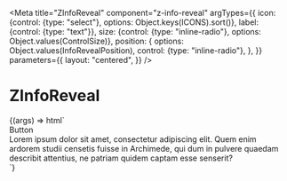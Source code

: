 
<Meta
  title="ZInfoReveal"
  component="z-info-reveal"
  argTypes={{
    icon: {control: {type: "select"}, options: Object.keys(ICONS).sort()},
    label: {control: {type: "text"}},
    size: {control: {type: "inline-radio"}, options: Object.values(ControlSize)},
    position: {
      options: Object.values(InfoRevealPosition),
      control: {type: "inline-radio"},
    },
  }}
  parameters={{
    layout: "centered",
  }}
/>

# ZInfoReveal

<Canvas>
  <Story
    name="ZInfoReveal"
    args={{
      label: "",
      icon: "informationsource",
      size: ControlSize.BIG,
      position: InfoRevealPosition.TOP_RIGHT,
    }}
  >
    {(args) => html`
      <div class="z-info-reveal-story-wrapper">
        <z-button .size=${args.size}>Button</z-button>
        <z-info-reveal
          .label=${args.label}
          .icon=${args.icon}
          .size=${args.size}
          .position=${args.position}
        >
          <div>
            Lorem ipsum dolor sit amet, consectetur adipiscing elit. Quem enim ardorem studii censetis fuisse in
            Archimede, qui dum in pulvere quaedam describit attentius, ne patriam quidem captam esse senserit?
          </div>
        </z-info-reveal>
      </div>
    `}
  </Story>
</Canvas>

<ArgsTable of="z-info-reveal" />

